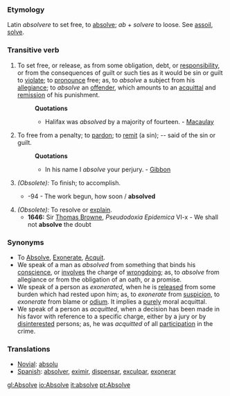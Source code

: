 ===Etymology===
Latin ''absolvere'' to set free, to [[absolve]]; ''ab'' + ''solvere'' to loose. See [[assoil]], [[solve]].
===Transitive verb===
{{conj|absolve|absolves|absolved|absolved|absolving}}
#To set free, or release, as from some obligation, debt, or [[responsibility]], or from the consequences of guilt or such ties as it would be sin or guilt to [[violate]]; to [[pronounce]] free; as, to ''absolve'' a subject from his [[allegiance]]; to ''absolve'' an [[offender]], which amounts to an [[acquittal]] and [[remission]] of his punishment.
#:'''Quotations'''
#:*Halifax was ''absolved'' by a majority of fourteen. - [[Macaulay]]
#To free from a penalty; to [[pardon]]; to [[remit]] (a sin); -- said of the sin or guilt.
#:'''Quotations'''
#:*In his name I ''absolve'' your perjury. - [[Gibbon]]
#''(Obsolete):'' To finish; to accomplish.
#* {{RQ:Milton Lost 1674, 7}}-94 - The work begun, how soon / '''absolved'''
#''(Obsolete):'' To resolve or [[explain]]. 
#* '''1646:''' Sir [[w:Thomas Browne|Thomas Browne]], ''Pseudodoxia Epidemica'' VI-x - We shall not '''absolve''' the doubt

===Synonyms===
*To [[Absolve]], [[Exonerate]], [[Acquit]]. 
*We speak of a man as ''absolved'' from something that binds his [[conscience]], or [[involves]] the charge of [[wrongdoing]]; as, to ''absolve'' from allegiance or from the obligation of an oath, or a promise. 
*We speak of a person as ''exonerated'', when he is [[released]] from some burden which had rested upon him; as, to ''exonerate'' from [[suspicion]], to ''exonerate'' from blame or [[odium]]. It implies a [[purely]] moral acquittal. 
*We speak of a person as ''acquitted'', when a decision has been made in his favor with reference to a specific charge, either by a jury or by [[disinterested]] persons; as, he was ''acquitted'' of all [[participation]] in the crime.

===Translations===

*[[Novial]]: [[absolu]]
*[[Spanish]]: [[absolver]], [[eximir]], [[dispensar]], [[exculpar]], [[exonerar]]

[[gl:Absolve]]
[[io:Absolve]]
[[it:absolve]]
[[pt:Absolve]]